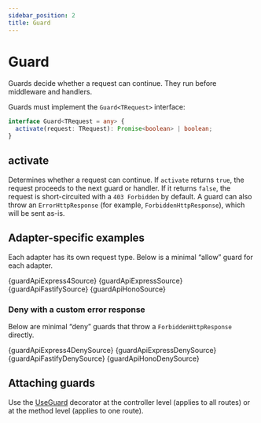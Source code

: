 ```yaml
---
sidebar_position: 2
title: Guard
---
```


# Guard

Guards decide whether a request can continue. They run before middleware and handlers.

Guards must implement the `Guard<TRequest>` interface:

```ts
interface Guard<TRequest = any> {
  activate(request: TRequest): Promise<boolean> | boolean;
}
```

## activate

Determines whether a request can continue. If `activate` returns `true`, the request proceeds to the next guard or handler. If it returns `false`, the request is short-circuited with a `403 Forbidden` by default. A guard can also throw an `ErrorHttpResponse` (for example, `ForbiddenHttpResponse`), which will be sent as-is.

## Adapter-specific examples

Each adapter has its own request type. Below is a minimal “allow” guard for each adapter.

<Tabs>
	<TabItem value="express4" label="Express 4">
		<CodeBlock language="ts">{guardApiExpress4Source}</CodeBlock>
	</TabItem>
	<TabItem value="express5" label="Express 5">
		<CodeBlock language="ts">{guardApiExpressSource}</CodeBlock>
	</TabItem>
	<TabItem value="fastify" label="Fastify">
		<CodeBlock language="ts">{guardApiFastifySource}</CodeBlock>
	</TabItem>
	<TabItem value="hono" label="Hono">
		<CodeBlock language="ts">{guardApiHonoSource}</CodeBlock>
	</TabItem>
</Tabs>

### Deny with a custom error response

Below are minimal “deny” guards that throw a `ForbiddenHttpResponse` directly.

<Tabs>
	<TabItem value="express4-deny" label="Express 4">
		<CodeBlock language="ts">{guardApiExpress4DenySource}</CodeBlock>
	</TabItem>
	<TabItem value="express5-deny" label="Express 5">
		<CodeBlock language="ts">{guardApiExpressDenySource}</CodeBlock>
	</TabItem>
	<TabItem value="fastify-deny" label="Fastify">
		<CodeBlock language="ts">{guardApiFastifyDenySource}</CodeBlock>
	</TabItem>
	<TabItem value="hono-deny" label="Hono">
		<CodeBlock language="ts">{guardApiHonoDenySource}</CodeBlock>
	</TabItem>
</Tabs>

## Attaching guards

Use the [UseGuard](../../api/decorators#useguard) decorator at the controller level (applies to all routes) or at the method level (applies to one route).
